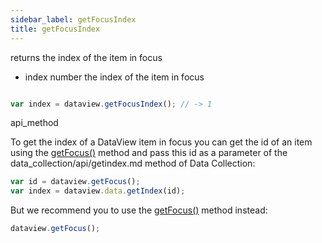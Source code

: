 ```yaml
---
sidebar_label: getFocusIndex
title: getFocusIndex
---
```



          


<Short>
 returns the index of the item in focus



</Short>






- index		number		the index of the item in focus


~~~js

var index = dataview.getFocusIndex(); // -> 1


~~~
 api_method

<Descr>



</Descr>


 To get the index of a DataView item in focus you can get the id of an item using the [getFocus()](/dataview/api/dataview_getfocus_method) method and pass this id as a parameter of the data_collection/api/getindex.md method of Data Collection:
~~~js
var id = dataview.getFocus();
var index = dataview.data.getIndex(id);
~~~

But we recommend you to use the [getFocus()](/dataview/api/dataview_getfocus_method) method instead:

~~~js
dataview.getFocus();
~~~






